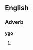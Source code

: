 ==English==
{{rfv|It would surely be ''[[ygone]]'' or somesuch.}}

===Adverb===
'''ygo'''

# {{obsolete spelling of|[[ago#English|ago]]}}